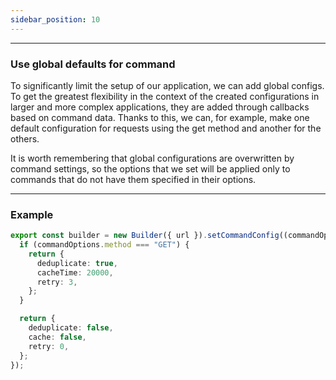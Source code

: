 ```yaml
---
sidebar_position: 10
---
```


---

### Use global defaults for command

To significantly limit the setup of our application, we can add global configs. To get the greatest flexibility in the
context of the created configurations in larger and more complex applications, they are added through callbacks based on
command data. Thanks to this, we can, for example, make one default configuration for requests using the get method and
another for the others.

It is worth remembering that global configurations are overwritten by command settings, so the options that we set will
be applied only to commands that do not have them specified in their options.

---

### Example

```ts
export const builder = new Builder({ url }).setCommandConfig((commandOptions) => {
  if (commandOptions.method === "GET") {
    return {
      deduplicate: true,
      cacheTime: 20000,
      retry: 3,
    };
  }

  return {
    deduplicate: false,
    cache: false,
    retry: 0,
  };
});
```
